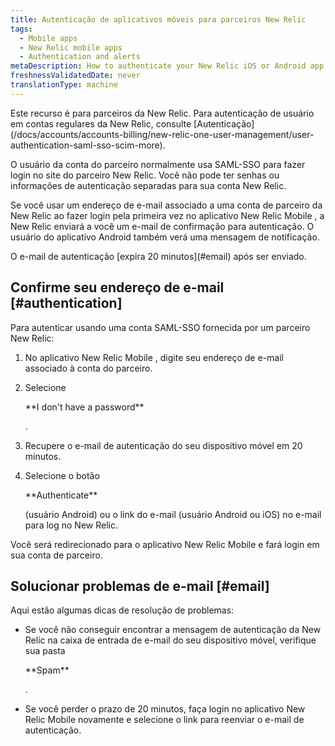 ```yaml
---
title: Autenticação de aplicativos móveis para parceiros New Relic
tags:
  - Mobile apps
  - New Relic mobile apps
  - Authentication and alerts
metaDescription: How to authenticate your New Relic iOS or Android app if you have a SAML-SSO enabled New Relic account through a New Relic partner.
freshnessValidatedDate: never
translationType: machine
---
```


<Callout variant="important">
  Este recurso é para parceiros da New Relic. Para autenticação de usuário em contas regulares da New Relic, consulte [Autenticação](/docs/accounts/accounts-billing/new-relic-one-user-management/user-authentication-saml-sso-scim-more).
</Callout>

O usuário da conta do parceiro normalmente usa SAML-SSO para fazer login no site do parceiro New Relic. Você não pode ter senhas ou informações de autenticação separadas para sua conta New Relic.

Se você usar um endereço de e-mail associado a uma conta de parceiro da New Relic ao fazer login pela primeira vez no aplicativo New Relic Mobile , a New Relic enviará a você um e-mail de confirmação para autenticação. O usuário do aplicativo Android também verá uma mensagem de notificação.

<Callout variant="important">
  O e-mail de autenticação [expira 20 minutos](#email) após ser enviado.
</Callout>

## Confirme seu endereço de e-mail [#authentication]

Para autenticar usando uma conta SAML-SSO fornecida por um parceiro New Relic:

1. No aplicativo New Relic Mobile , digite seu endereço de e-mail associado à conta do parceiro.

2. Selecione

   <DNT>
     **I don't have a password**
   </DNT>

   .

3. Recupere o e-mail de autenticação do seu dispositivo móvel em 20 minutos.

4. Selecione o botão

   <DNT>
     **Authenticate**
   </DNT>

   (usuário Android) ou o link do e-mail (usuário Android ou iOS) no e-mail para log no New Relic.

Você será redirecionado para o aplicativo New Relic Mobile e fará login em sua conta de parceiro.

## Solucionar problemas de e-mail [#email]

Aqui estão algumas dicas de resolução de problemas:

* Se você não conseguir encontrar a mensagem de autenticação da New Relic na caixa de entrada de e-mail do seu dispositivo móvel, verifique sua pasta

  <DNT>
    **Spam**
  </DNT>

  .

* Se você perder o prazo de 20 minutos, faça login no aplicativo New Relic Mobile novamente e selecione o link para reenviar o e-mail de autenticação.
